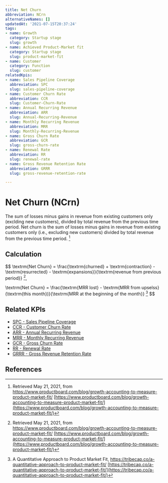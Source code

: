 ```yaml
---
title: Net Churn
abbreviation: NCrn
alternativeNames: []
updatedAt: '2021-07-15T20:37:24'
tags:
- name: Growth
  category: Startup stage
  slug: growth
- name: Achieved Product-Market fit
  category: Startup stage
  slug: product-market-fit
- name: Customer
  category: Function
  slug: customer
relatedKpis:
- name: Sales Pipeline Coverage
  abbreviation: SPC
  slug: sales-pipeline-coverage
- name: Customer Churn Rate
  abbreviation: CCR
  slug: Customer-Churn-Rate
- name: Annual Recurring Revenue
  abbreviation: ARR
  slug: Annual-Recurring-Revenue
- name: Monthly Recurring Revenue
  abbreviation: MRR
  slug: Monthly-Recurring-Revenue
- name: Gross Churn Rate
  abbreviation: GCR
  slug: gross-churn-rate
- name: Renewal Rate
  abbreviation: RR
  slug: renewal-rate
- name: Gross Revenue Retention Rate
  abbreviation: GRRR
  slug: gross-revenue-retention-rate

---
```


# Net Churn (NCrn)

The sum of losses minus gains in revenue from existing customers only (exclding new customers), divided by total revenue from the previous time period. Net churn is the sum of losses minus gains in revenue from existing customers only (i.e., excluding new customers) divided by total revenue from the previous time period. [^1]

## Calculation

$$
\textrm{Net Churn} = \frac{\textrm{churned} + \textrm{contraction} - \textrm{resurrected} - \textrm{expansions}}{\textrm{revenue from previous period}} [^1],  

\textrm{Net Churn} = \frac{\textrm{MRR lost} - \textrm{MRR from upselss} (\textrm{this month})}{\textrm{MRR at the beginning of the month}} [^2]
$$



## Related KPIs

- [SPC - Sales Pipeline Coverage](/en/kpis/sales-pipeline-coverage)
- [CCR - Customer Churn Rate](/en/kpis/Customer-Churn-Rate)
- [ARR - Annual Recurring Revenue](/en/kpis/Annual-Recurring-Revenue)
- [MRR - Monthly Recurring Revenue](/en/kpis/Monthly-Recurring-Revenue)
- [GCR - Gross Churn Rate](/en/kpis/gross-churn-rate)
- [RR - Renewal Rate](/en/kpis/renewal-rate)
- [GRRR - Gross Revenue Retention Rate](/en/kpis/gross-revenue-retention-rate)

## References

[^1]:   Retrieved May 21, 2021, from https://www.productboard.com/blog/growth-accounting-to-measure-product-market-fit/ [https://www.productboard.com/blog/growth-accounting-to-measure-product-market-fit/](https://www.productboard.com/blog/growth-accounting-to-measure-product-market-fit/)
[^2]: A Quantitative Approach to Product Market Fit, https://tribecap.co/a-quantitative-approach-to-product-market-fit/ [https://tribecap.co/a-quantitative-approach-to-product-market-fit/](https://tribecap.co/a-quantitative-approach-to-product-market-fit/)
[^3]:  34 Types of Startup Metrics to Measure (with Examples). Retrieved May 21, 2021, from https://startupdevkit.com/types-of-startup-kpis-metrics-to-measure-with-examples/ [https://startupdevkit.com/types-of-startup-kpis-metrics-to-measure-with-examples/](https://startupdevkit.com/types-of-startup-kpis-metrics-to-measure-with-examples/)
